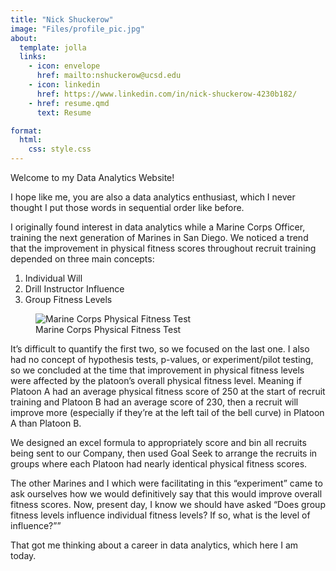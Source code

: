 ```yaml
---
title: "Nick Shuckerow"
image: "Files/profile_pic.jpg"
about:
  template: jolla
  links:
    - icon: envelope
      href: mailto:nshuckerow@ucsd.edu
    - icon: linkedin
      href: https://www.linkedin.com/in/nick-shuckerow-4230b182/
    - href: resume.qmd
      text: Resume

format:
  html:
    css: style.css
---
```


Welcome to my Data Analytics Website! 

I hope like me, you are also a data analytics enthusiast, which I never thought I put those words in sequential order like before.

 I originally found interest in data analytics while a Marine Corps Officer, training the next generation of Marines in San Diego. We noticed a trend that the improvement in physical fitness scores throughout recruit training depended on three main concepts:

1. Individual Will
2. Drill Instructor Influence
3. Group Fitness Levels

![Marine Corps Physical Fitness Test](Files/MCRD_PFT.jpg)

 It's difficult to quantify the first two, so we focused on the last one. I also had no concept of hypothesis tests, p-values, or experiment/pilot testing, so we concluded at the time that improvement in physical fitness levels were affected by the platoon's overall physical fitness level. Meaning if Platoon A had an average physical fitness score of 250 at the start of recruit training and Platoon B had an average score of 230, then a recruit will improve more (especially if they're at the left tail of the bell curve) in Platoon A than Platoon B. 

 We designed an excel formula to appropriately score and bin all recruits being sent to our Company, then used Goal Seek to arrange the recruits in groups where each Platoon had nearly identical physical fitness scores. 

The other Marines and I which were facilitating in this "experiment" came to ask ourselves how we would definitively say that this would improve overall fitness scores. Now, present day, I know we should have asked "Does group fitness levels influence individual fitness levels? If so, what is the level of influence?""

That got me thinking about a career in data analytics, which here I am today.